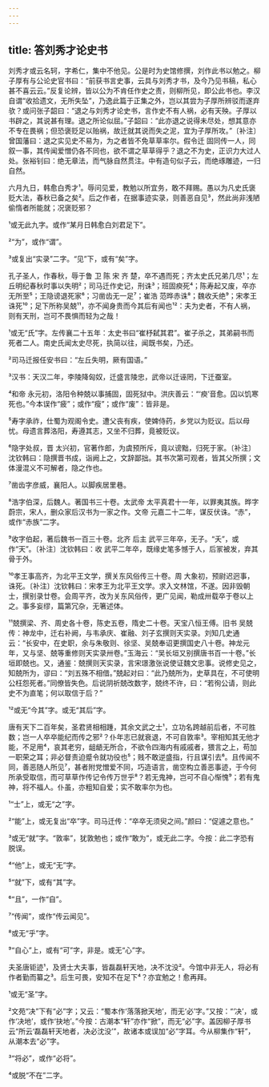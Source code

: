 ```yaml
---
---
---
```

title: 答刘秀才论史书
---







刘秀才或云名轲，字希仁，集中不他见。公是时为史馆修撰，刘作此书以勉之。柳子厚有与公论史官书曰：“前获书言史事，云具与刘秀才书，及今乃见书稿，私心甚不喜云云。”反复论辨，皆以公为不肯任作史之责，则柳所见，即公此书也。李汉自谓“收拾遗文，无所失坠”，乃逸此篇于正集之外，岂以其尝为子厚所辨驳而遂弃欤？或问张子韶曰：“退之与刘秀才论史书，言作史不有人祸，必有天殃。子厚以书辟之，其说甚有理。退之所论似屈。”子韶曰：“此亦退之说得未尽处，想其意亦不专在畏祸；但恐褒贬足以贻祸，故迁就其说而失之泥，宜为子厚所攻。”〔补注〕曾国藩曰：退之实见史不易为，为之者皆不免草草率尔。假令迁 固同传一人，同叙一事，其传闻爱憎仍各不同也，欲不谓之草草得乎？退之不为史，正识力大过人处。张裕钊曰：绝无章法，而气脉自然贯注。中有造句似子云，而绝琢雕迹，一归自然。

六月九日，韩愈白秀才¹。辱问见爱，教勉以所宜务，敢不拜赐。愚以为凡史氏褒贬大法，春秋已备之矣²。后之作者，在据事迹实录，则善恶自见³，然此尚非浅陋偷惰者所能就；况褒贬邪？

¹或无此九字。或作“某月日韩愈白刘君足下”。

²“为”，或作“谓”。

³或复出“实录”二字。“见”下，或有“矣”字。

孔子圣人，作春秋，辱于鲁 卫 陈 宋 齐 楚，卒不遇而死；齐太史氏兄弟几尽¹；左丘明纪春秋时事以失明²；司马迁作史记，刑诛³；班固瘐死⁴；陈寿起又废，卒亦无所至⁵；王隐谤退死家⁶；习凿齿无一足⁷；崔浩 范晔赤诛⁸；魏收夭绝⁹；宋孝王诛死¹⁰；足下所称吴兢¹¹，亦不闻身贵而今其后有闻也¹²：夫为史者，不有人祸，则有天刑，岂可不畏惧而轻为之哉！

¹或无“氏”字。左传襄二十五年：太史书曰“崔杼弑其君”。崔子杀之，其弟嗣书而死者二人。南史氏闻太史尽死，执简以往，闻既书矣，乃还。

²司马迁报任安书曰：“左丘失明，厥有国语。”

³汉书：天汉二年，李陵降匈奴，迁盛言陵忠，武帝以迁诬罔，下迁蚕室。

⁴和帝 永元初，洛阳令种兢以事捕固，固死狱中。洪庆善云：“‘瘐’音愈。囚以饥寒死也。”今本误作“疲”；或作“瘦”；或作“废”：皆非是。

⁵寿字承祚，仕蜀为观阁令史。遭父丧有疾，使婢侍药，乡党以为贬议。后以母忧。母遗言葬洛阳，寿遵其志，又坐不归葬，竟被贬议。

⁶隐字处叔，晋 太兴初，官著作郎，为虞预所斥，竟以谤黜，归死于家。〔补注〕沈钦韩曰：隐撰晋书成，诣阙上之，文辞鄙拙。其书次第可观者，皆其父所撰；文体漫混义不可解者，隐之作也。

⁷凿齿字彦威，襄阳人。以脚疾居里巷。

⁸浩字伯深，后魏人。著国书三十卷。太武帝 太平真君十一年，以罪夷其族。晔字蔚宗，宋人，删众家后汉书为一家之作。文帝 元嘉二十二年，谋反伏诛。“赤”，或作“赤族”二字。

⁹收字伯起，著后魏书一百三十卷。北齐 后主 武平三年卒，无子。“夭”，或作“天”。〔补注〕沈钦韩曰：收 武平二年卒，既缘史笔多憾于人，后冡被发，弃其骨于外。

¹⁰孝王事高齐，为北平王文学，撰关东风俗传三十卷。周 大象初，预尉迟迥事，诛死。〔补注〕沈钦韩曰：宋孝王为北平王文学。求入文林馆，不遂。因非毁朝士，撰别录廿卷。会周平齐，改为关东风俗传，更广见闻，勒成卅载卒于卷以上之。事多妄缪，篇第冗杂，无箸述体。

¹¹兢撰梁、齐、周史各十卷，陈史五卷，隋史二十卷。天宝八恒王傅。旧书 吴兢传：神龙中，迁右补阙，与韦承庆、崔融、刘子玄撰则天实录。刘知几史通云：“长安中，在史职，余与朱敬则、徐坚、吴兢奉诏更撰国史八十卷。神龙元年，又与坚、兢等重修则天实录卅卷。”玉海云：“吴长垣又别撰唐书百一十卷。”长垣即兢也。又，通鉴：兢撰则天实录，言宋璟激张说使证魏文忠事。说修史见之，知兢所为，谬曰：“刘五殊不相借。”兢起对曰：“此乃兢所为，史草具在，不可使明公枉怨死者。”同僚皆失色。后说阴祈兢改数字，兢终不许，曰：“若徇公请，则此史不为直笔；何以取信于后？”

¹²或无“今其”字。或无“其后”字。

唐有天下二百年矣，圣君贤相相踵，其余文武之士¹，立功名跨越前后者，不可胜数；岂一人卒卒能纪而传之邪²？仆年志已就衰退，不可自敦率³。宰相知其无他才能，不足用⁴，哀其老穷，龃龉无所合，不欲令四海内有戚戚者，猥言之上，苟加一职荣之耳；非必督责迫蹙令就功役也⁵；贱不敢逆盛指，行且谋引去⁶。且传闻不同，善恶随人所见⁷，甚者附党憎爱不同，巧造语言，凿空构立善恶事迹，于今何所承受取信，而可草草作传记令传万世乎⁸？若无鬼神，岂可不自心惭愧⁹；若有鬼神，将不福人。仆虽，亦粗知自爱；实不敢率尔为也。

¹“士”上，或无“之”字。

²“能”上，或无复出“卒”字。司马迁传：“卒卒无须臾之间。”颜曰：“促遽之意也。”

³或无“就”字。“敦率”，犹敦勉也；或作“敢为”，或无此二字。今按：此二字恐有脱误。

⁴“他”上，或无“无”字。

⁵“就”下，或有“其”字。

⁶“且”，一作“自”。

⁷“传闻”，或作“传云闻见”。

⁸或无“乎”字。

⁹“自心”上，或有“可”字，非是。或无“心”字。

夫圣唐钜迹¹，及贤士大夫事，皆磊磊轩天地，决不沈没²。今馆中非无人，将必有作者勤而纂之³。后生可畏，安知不在足下⁴？亦宜勉之！愈再拜。

¹或无“圣”字。

²文苑“决”下有“必”字；又云：“蜀本作‘落落掀天地’，而无‘必’字。”又按：“‘决’，或作‘决地’，或作‘抉地’。”今按：古潮本“轩”亦作“掀”，而无“必”字。盖因柳子厚书云“所云‘磊磊轩天地者，决必沈没’”，故诸本或误加“必”字耳。今从柳集作“轩”，从潮本去“必”字。

³“将必”，或作“必将”。

⁴或脱“不在”二字。